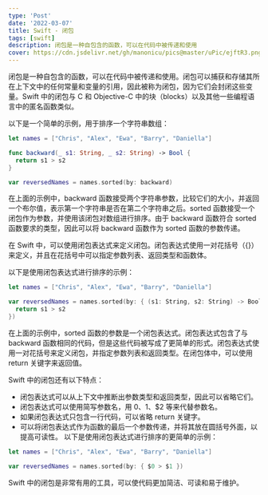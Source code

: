```yaml
---
type: 'Post'
date: '2022-03-07'
title: Swift - 闭包
tags: [swift]
description: 闭包是一种自包含的函数，可以在代码中被传递和使用
cover: https://cdn.jsdelivr.net/gh/manonicu/pics@master/uPic/ejftR3.png
---
```


闭包是一种自包含的函数，可以在代码中被传递和使用。闭包可以捕获和存储其所在上下文中的任何常量和变量的引用，因此被称为闭包，因为它们会封闭这些变量。Swift 中的闭包与 C 和 Objective-C 中的块（blocks）以及其他一些编程语言中的匿名函数类似。

以下是一个简单的示例，用于排序一个字符串数组：

```swift
let names = ["Chris", "Alex", "Ewa", "Barry", "Daniella"]

func backward(_ s1: String, _ s2: String) -> Bool {
  return s1 > s2
}

var reversedNames = names.sorted(by: backward)
```

在上面的示例中，backward 函数接受两个字符串参数，比较它们的大小，并返回一个布尔值，表示第一个字符串是否在第二个字符串之后。sorted 函数接受一个闭包作为参数，并使用该闭包对数组进行排序。由于 backward 函数符合 sorted 函数要求的类型，因此可以将 backward 函数作为 sorted 函数的参数传递。

在 Swift 中，可以使用闭包表达式来定义闭包。闭包表达式使用一对花括号（{}）来定义，并且在花括号中可以指定参数列表、返回类型和函数体。

以下是使用闭包表达式进行排序的示例：

```swift
let names = ["Chris", "Alex", "Ewa", "Barry", "Daniella"]

var reversedNames = names.sorted(by: { (s1: String, s2: String) -> Bool in
  return s1 > s2
})
```

在上面的示例中，sorted 函数的参数是一个闭包表达式。闭包表达式包含了与 backward 函数相同的代码，但是这些代码被写成了更简单的形式。闭包表达式使用一对花括号来定义闭包，并指定参数列表和返回类型。在闭包体中，可以使用 return 关键字来返回值。

Swift 中的闭包还有以下特点：

- 闭包表达式可以从上下文中推断出参数类型和返回类型，因此可以省略它们。
- 闭包表达式可以使用简写参数名，用 $0、$1、$2 等来代替参数名。
- 如果闭包表达式只包含一行代码，可以省略 return 关键字。
- 可以将闭包表达式作为函数的最后一个参数传递，并将其放在圆括号外面，以提高可读性。
  以下是使用闭包表达式进行排序的更简单的示例：

```swift
let names = ["Chris", "Alex", "Ewa", "Barry", "Daniella"]

var reversedNames = names.sorted(by: { $0 > $1 })
```

Swift 中的闭包是非常有用的工具，可以使代码更加简洁、可读和易于维护。
